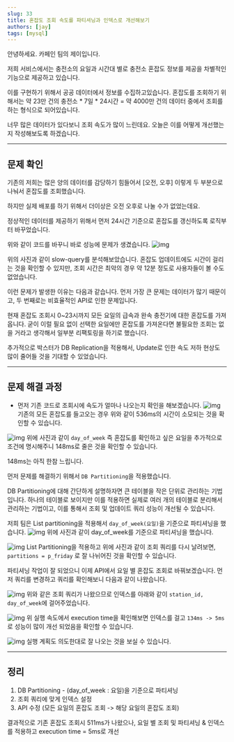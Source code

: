 ```yaml
---
slug: 33
title: 혼잡도 조회 속도를 파티셔닝과 인덱스로 개선해보기
authors: [jay]
tags: [mysql]
---
```


안녕하세요.
카페인 팀의 제이입니다.

저희 서비스에서는 충전소의 요일과 시간대 별로 충전소 혼잡도 정보를 제공을 차별적인 기능으로 제공하고 있습니다.

이를 구현하기 위해서 공공 데이터에서 정보를 수집하고있습니다.
혼잡도를 조회하기 위해서는 약 23만 건의 충전소 * 7일 * 24시간 = 약 4000만 건의 데이터 중에서 조회를 하는 형식으로 되어있습니다.

너무 많은 데이터가 있다보니 조회 속도가 많이 느린데요.
오늘은 이를 어떻게 개선했는지 작성해보도록 하겠습니다.

---

## 문제 확인
기존의 저희는 많은 양의 데이터를 감당하기 힘들어서 [오전, 오후] 이렇게 두 부분으로 나눠서 혼잡도를 조회했습니다.

하지만 실제 배포를 하기 위해서 더이상은 오전 오후로 나눌 수가 없었는데요.

정상적인 데이터를 제공하기 위해서 먼저 24시간 기준으로 혼잡도를 갱신하도록 로직부터 바꾸었습니다.

위와 같이 코드를 바꾸니 바로 성능에 문제가 생겼습니다.
![img](https://postfiles.pstatic.net/MjAyMzA5MTFfMTA4/MDAxNjk0NDIwNjEzOTU3.Q1_sK5nRvBVbJ9w4bdYkofc0zX00TQmJUQPIqRQiofwg.FRujZOroDjWC4znh0pueWi84EAh9-LVKk17z2ojLi1Ig.PNG.sosow0212/image.png?type=w773)

위의 사진과 같이 slow-query를 분석해보았습니다.
혼잡도 업데이트에도 시간이 걸리는 것을 확인할 수 있지만, 조회 시간은 최악의 경우 약 12분 정도로 사용자들이 볼 수도 없었습니다.

이런 문제가 발생한 이유는 다음과 같습니다.
먼저 가장 큰 문제는 데이터가 많기 때문이고, 두 번째로는 비효율적인 API로 인한 문제입니다.

현재 혼잡도 조회시 0~23시까지 모든 요일의 급속과 완속 충전기에 대한 혼잡도를 가져옵니다.
굳이 이럴 필요 없이 선택한 요일에만 혼잡도를 가져온다면 불필요한 조회는 없을 거라고 생각해서 일부분 리팩토링을 하기로 했습니다.

추가적으로 박스터가 DB Replication을 적용해서, Update로 인한 속도 저하 현상도 많이 줄어들 것을 기대할 수 있었습니다.

---

## 문제 해결 과정

- 먼저 기존 코드로 조회시에 속도가 얼마나 나오는지 확인을 해보겠습니다.
![img](https://blogfiles.pstatic.net/MjAyMzA5MTFfMTgz/MDAxNjk0NDIwODU1MDg0.d2ig3CCgdHDwkz_7d4qyhVKM0PQ4MV8BcUwm9LjqAcAg.LdVGDSqRuArzM32ZD1tHbxsD2xG5pt8xrOrDwhR25wcg.PNG.sosow0212/image.png)
기존의 모든 혼잡도를 들고오는 경우 위와 같이 536ms의 시간이 소모되는 것을 확인할 수 있습니다.

![img](https://blogfiles.pstatic.net/MjAyMzA5MTFfMjA5/MDAxNjk0NDIwODk3NDE4.N3tGXL52LYr5Koc1Lwk0Tfhe3Apkao9BEI8waHIkwNgg.AUEcIoBUg8AtXMiZCc2P13Vb_DCeWnsoXH2-6acaClIg.PNG.sosow0212/image.png)
위에 사진과 같이 `day_of_week` 즉 혼잡도를 확인하고 싶은 요일을 추가적으로 조건에 명시해주니
148ms로 줄은 것을 확인할 수 있습니다.

148ms는 아직 한참 느립니다.

먼저 문제를 해결하기 위해서 `DB Partitioning`을 적용했습니다.

DB Partitioning에 대해 간단하게 설명하자면 큰 테이블을 작은 단위로 관리하는 기법입니다.
하나의 테이블로 보이지만 이를 적용하면 실제로 여러 개의 테이블로 분리해서 관리하는 기법이고, 이를 통해서 조회 및 업데이트 쿼리 성능이 개선될 수 있습니다.

저희 팀은 List partitioning을 적용해서 `day_of_week(요일)`을 기준으로 파티셔닝을 했습니다.
![img](https://blogfiles.pstatic.net/MjAyMzA5MTFfMTE0/MDAxNjk0NDIxMzg1NTMx.Q4VBItbFdityCKdRFYqpC1qVtoi81RRqcmysYMh-9xog.d8MIYW-tatGXoaxCJ-o6vS5wydEk1yQVQTtmmZvooFIg.PNG.sosow0212/image.png)
위에 사진과 같이 day_of_week를 기준으로 파티셔닝을 했습니다.

![img](https://blogfiles.pstatic.net/MjAyMzA5MTFfMjA5/MDAxNjk0NDIxNDM3MTI2.QXclZKmnwVTcYrkR95yPJV3vxCCzcaisaWj29WGxFucg.CO0SafuQLRmWPzAs9-9ForUnT1fjcqxXBRmX1UmB-b8g.PNG.sosow0212/image.png)
List Partitioning을 적용하고 위에 사진과 같이 조회 쿼리를 다시 날려보면, `partitions = p_friday` 로 잘 나뉘어진 것을 확인할 수 있습니다.

파티셔닝 작업이 잘 되었으니 이제 API에서 요일 별 혼잡도 조회로 바꿔보겠습니다.
먼저 쿼리를 변경하고 쿼리를 확인해보니 다음과 같이 나왔습니다.

![img](https://postfiles.pstatic.net/MjAyMzA5MTFfMjQ5/MDAxNjk0NDIxNTcwOTg3.mgx-mdBa6J6k8erhiksOOkzrMzOMmCLX7iuRPZf7RNEg.ALwxez4qUVHB1wlIr9zsZovCBlxoIsmgCa4wNv-7t_4g.PNG.sosow0212/image.png?type=w773)
위와 같은 조회 쿼리가 나왔으므로 인덱스를 아래와 같이 `station_id, day_of_week`에 걸어주었습니다.

![img](https://postfiles.pstatic.net/MjAyMzA5MTFfMjgy/MDAxNjk0NDIxNjI2NDAz.XqGsab-JR_fQaIZhCYMiKy5r3cn85wFLwUNlmCo1Gqwg.a26_N5lnwzXX6z0JRqn35u8pGcj1TAa2nDamgRyOYjUg.PNG.sosow0212/image.png?type=w773)
위 실행 속도에서 execution time을 확인해보면 인덱스를 걸고 `134ms -> 5ms`로 성능이 많이 개선 되었음을 확인할 수 있습니다.

![img](https://postfiles.pstatic.net/MjAyMzA5MTFfMjI3/MDAxNjk0NDIxNjc5NDIw.kbfBLWKeY70QFeByKN5xVX1WhFSpFZbJnFkx9l0zyrQg.Wv0QU9W6Fqjfr8eyyLT2MyttjDKzN2cdrItGH7CDLPYg.PNG.sosow0212/image.png?type=w773)
실행 계획도 의도한대로 잘 나오는 것을 보실 수 있습니다.

---

## 정리

1. DB Partitioning - (day_of_week : 요일)을 기준으로 파티셔닝
2. 조회 쿼리에 맞게 인덱스 설정
3. API 수정 (모든 요일의 혼잡도 조회 -> 해당 요일의 혼잡도 조회)

결과적으로 기존 혼잡도 조회시 511ms가 나왔으나, 요일 별 조회 및 파티셔닝 & 인덱스를 적용하고 execution time = 5ms로 개선
